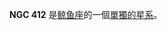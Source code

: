 {{NGCInfoBox|NGCID=NGC 412|發現者=法蘭斯·萊文沃思|發現日期=1886年-月-日|其他編號=|曆元=J2000.0|赤經=1時10分20秒
|赤緯=-20°0'54"|星座=鲸鱼座|星體=單獨的星系|星等=|表面亮度=|藍等=}}


'''NGC 412''' 是[[鲸鱼座|鲸鱼座]]的一個[[單獨的星系|單獨的星系]]。

{{NGCReference|412}}
{{Catalogs|NGC=412}}
